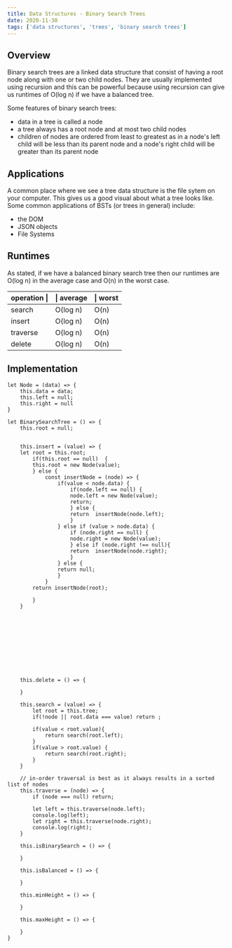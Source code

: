 ```yaml
---
title: Data Structures - Binary Search Trees
date: 2020-11-30
tags: ['data structures', 'trees', 'binary search trees']
---
```



## Overview

Binary search trees are a linked data structure that consist of having a root node along with one or two child nodes. They are usually implemented using recursion and this can be powerful because using recursion can give us runtimes of O(log n)
 if we have a balanced tree. 

Some features of binary search trees:
- data in a tree is called a node
- a tree always has a root node and at most two child nodes
- children of nodes are ordered from least to greatest as in a node's left child will be less than its parent node and a node's right child will be greater than its parent node

## Applications

A common place where we see a tree data structure is the file sytem on your computer. This gives us a good visual about what a tree looks like.
Some common applications of BSTs (or trees in general) include:
- the DOM
- JSON objects
- File Systems 

## Runtimes

As stated, if we have a balanced binary search tree then our runtimes are O(log n) in the average case and O(n) in the worst case.

operation \| |\| average |\| worst
--- | --- | ---
search  	| O(log n) |	O(n) 
insert          | O(log n) |    O(n) 
traverse	| O(log n) |	O(n)
delete		| O(log n) |	O(n)

## Implementation
```
let Node = (data) => {
	this.data = data;
	this.left = null;
	this.right = null
}

let BinarySearchTree = () => {
	this.root = null;


	this.insert = (value) => {
	let root = this.root;
	    if(this.root == null)  {
		this.root = new Node(value);
	    } else {
		    const insertNode = (node) => {  
			    if(value < node.data) {      
				    if(node.left == null) {
					node.left = new Node(value);
					return;
				    } else {
					return	insertNode(node.left);
				    }
			    } else if (value > node.data) {
				    if (node.right == null) {
					node.right = new Node(value);
				    } else if (node.right !== null){
					return	insertNode(node.right);
				    }
			    } else {
				return null;
			    }
		    }
		return insertNode(root);

	    } 
    }
	
	
	
	
	
	
	
	
	
	
	
	this.delete = () => {

	}

	this.search = (value) => {
		let root = this.tree;
		if(!node || root.data === value) return ;
		
		if(value < root.value){
			return search(root.left);
		}
		if(value > root.value) {
			return search(root.right);
		}
	}

	// in-order traversal is best as it always results in a sorted list of nodes
	this.traverse = (node) => {
		if (node === null) return;

		let left = this.traverse(node.left);
		console.log(left);
		let right = this.traverse(node.right);
		console.log(right);
	}

	this.isBinarySearch = () => {

	}

	this.isBalanced = () => {

	}
	
	this.minHeight = () => {

	}

	this.maxHeight = () => {

	}
}
```


